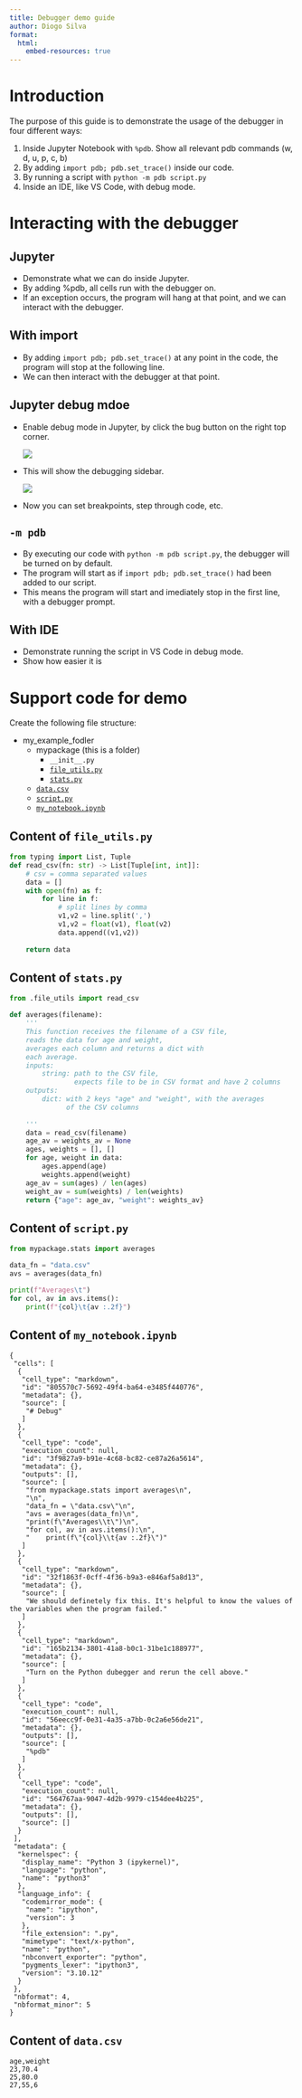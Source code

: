 ```yaml
---
title: Debugger demo guide
author: Diogo Silva
format:
  html:
    embed-resources: true
---
```


# Introduction

The purpose of this guide is to demonstrate the usage of the debugger in four different ways:

1. Inside Jupyter Notebook with `%pdb`. Show all relevant pdb commands (w, d, u, p, c, b)
2. By adding `import pdb; pdb.set_trace()` inside our code.
3. By running a script with `python -m pdb script.py`
4. Inside an IDE, like VS Code, with debug mode.


# Interacting with the debugger

## Jupyter

- Demonstrate what we can do inside Jupyter.
- By adding %pdb, all cells run with the debugger on.
- If an exception occurs, the program will hang at that point, and we can interact with the debugger.

## With import

- By adding `import pdb; pdb.set_trace()` at any point in the code, the program will stop at the following line.
- We can then interact with the debugger at that point.

## Jupyter debug mdoe

- Enable debug mode in Jupyter, by click the bug button on the right top corner.

    ![](img/jupyter_debug_button.png)

- This will show the debugging sidebar.

    ![](img/jupyter_debug_sidebar.png)

- Now you can set breakpoints, step through code, etc.


## `-m pdb`

- By executing our code with `python -m pdb script.py`, the debugger will be turned on by default.
- The program will start as if `import pdb; pdb.set_trace()` had been added to our script.
- This means the program will start and imediately stop in the first line, with a debugger prompt.

## With IDE

- Demonstrate running the script in VS Code in debug mode.
- Show how easier it is 



# Support code for demo

Create the following file structure:

- my_example_fodler
    - mypackage (this is a folder)
        - `__init__.py`
        - [`file_utils.py`](#content-of-file_utils.py)
        - [`stats.py`](#content-of-stats.py)
    - [`data.csv`](#content-of-data.csv)
    - [`script.py`](#content-of-script.py)
    - [`my_notebook.ipynb`](#content-of-my_notebook.ipynb)



## Content of `file_utils.py`

```python
from typing import List, Tuple
def read_csv(fn: str) -> List[Tuple[int, int]]:
    # csv = comma separated values
    data = []
    with open(fn) as f:
        for line in f:
            # split lines by comma
            v1,v2 = line.split(',')
            v1,v2 = float(v1), float(v2)
            data.append((v1,v2))
                
    return data
```

## Content of `stats.py`

```python
from .file_utils import read_csv

def averages(filename):
    '''
    This function receives the filename of a CSV file,
    reads the data for age and weight,
    averages each column and returns a dict with 
    each average.
    inputs:
        string: path to the CSV file,
                expects file to be in CSV format and have 2 columns
    outputs:
        dict: with 2 keys "age" and "weight", with the averages
              of the CSV columns
        
    '''
    data = read_csv(filename)
    age_av = weights_av = None
    ages, weights = [], []
    for age, weight in data:
        ages.append(age)
        weights.append(weight)
    age_av = sum(ages) / len(ages)
    weight_av = sum(weights) / len(weights)
    return {"age": age_av, "weight": weights_av}
```


## Content of `script.py`

```python
from mypackage.stats import averages

data_fn = "data.csv"
avs = averages(data_fn)

print(f"Averages\t")
for col, av in avs.items():
    print(f"{col}\t{av :.2f}")
```



## Content of `my_notebook.ipynb`

```text
{
 "cells": [
  {
   "cell_type": "markdown",
   "id": "805570c7-5692-49f4-ba64-e3485f440776",
   "metadata": {},
   "source": [
    "# Debug"
   ]
  },
  {
   "cell_type": "code",
   "execution_count": null,
   "id": "3f9827a9-b91e-4c68-bc82-ce87a26a5614",
   "metadata": {},
   "outputs": [],
   "source": [
    "from mypackage.stats import averages\n",
    "\n",
    "data_fn = \"data.csv\"\n",
    "avs = averages(data_fn)\n",
    "print(f\"Averages\\t\")\n",
    "for col, av in avs.items():\n",
    "    print(f\"{col}\\t{av :.2f}\")"
   ]
  },
  {
   "cell_type": "markdown",
   "id": "32f1863f-0cff-4f36-b9a3-e846af5a8d13",
   "metadata": {},
   "source": [
    "We should definetely fix this. It's helpful to know the values of the variables when the program failed."
   ]
  },
  {
   "cell_type": "markdown",
   "id": "165b2134-3801-41a8-b0c1-31be1c188977",
   "metadata": {},
   "source": [
    "Turn on the Python dubegger and rerun the cell above."
   ]
  },
  {
   "cell_type": "code",
   "execution_count": null,
   "id": "56eecc9f-0e31-4a35-a7bb-0c2a6e56de21",
   "metadata": {},
   "outputs": [],
   "source": [
    "%pdb"
   ]
  },
  {
   "cell_type": "code",
   "execution_count": null,
   "id": "564767aa-9047-4d2b-9979-c154dee4b225",
   "metadata": {},
   "outputs": [],
   "source": []
  }
 ],
 "metadata": {
  "kernelspec": {
   "display_name": "Python 3 (ipykernel)",
   "language": "python",
   "name": "python3"
  },
  "language_info": {
   "codemirror_mode": {
    "name": "ipython",
    "version": 3
   },
   "file_extension": ".py",
   "mimetype": "text/x-python",
   "name": "python",
   "nbconvert_exporter": "python",
   "pygments_lexer": "ipython3",
   "version": "3.10.12"
  }
 },
 "nbformat": 4,
 "nbformat_minor": 5
}
```


## Content of `data.csv`

```text
age,weight
23,70.4
25,80.0
27,55,6
```
